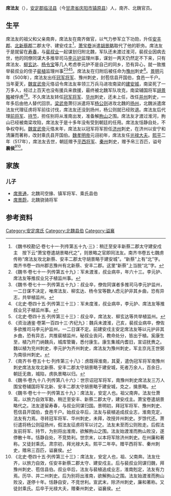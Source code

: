 '''席法友'''（{{bd|5世紀||517年|  |}}），[[安定郡|安定郡]][[临泾县|临泾县]]（今[[甘肃省|甘肃省]][[庆阳市|庆阳市]][[镇原县|镇原县]]）人，南齐、北魏官员。

==生平==
席法友的祖父和父亲南奔，席法友在南齐做官，以气力参军立下功勋，升任[[安丰郡_(南梁)|安丰郡]]、[[北新蔡郡|北新蔡郡]]二郡太守、建安戍主<ref>《魏书校勘记·卷七十一·列传第五十九·三》：稍迁至安丰新蔡二郡太守建安戍主　按下云“萧宝卷遣胡景略代之”，则景略之官即同法友。南齐书卷五七魏虏传称“席法友攻北新蔡、安丰二郡太守胡景略于建安城”。“新蔡”上有“北”字。南齐书卷一四州郡志豫州有北新蔡、安丰二郡。这里“新蔡”上当脱“北”字。</ref>，[[萧宝卷|萧宝卷]]派遣[[胡景略|胡景略]]取代了他的职务。席法友于是就留在[[寿春|寿春]]，与[[裴叔业|裴叔业]]一起谋划归附北魏，军队还未渡过淮河，裴叔业因病去世，他的同僚同谋大多推举司马[[李元护|李元护]]监理州事，谋划一两天仍然定不下来，只有席法友、[[柳玄达|柳玄达]]、[[杨令宝|杨令宝]]等几人考虑李元护不是自己的同乡，恐有异心，就一致推举裴叔业的侄子[[裴植|裴植]]监理州事<ref>《魏书·卷七十一·列传第五十九》：军未渡淮，叔业病卒，年六十三。李元护、席法友等推叔业兄子植监州事。</ref><ref>《魏书·卷七十一·列传第五十九》：叔业卒，僚佐同谋者多推司马李元护监州，一二日谋不决定，唯席法友、柳玄达、杨令宝等数人虑元护非其乡曲，恐有异志，共举植监州。</ref><ref>《北史·卷四十五·列传第三十三》：军未度淮，叔业病卒，李元护、席法友等推叔业兄子植监州事。</ref><ref>《北史·卷四十五·列传第三十三》：叔业卒，席法友、柳玄达等共举植监州。</ref>。席法友在归附后被任命为[[豫州|豫州]]刺史<ref>《资治通鉴·卷第一百四十三·齐纪九》：魏兵未渡淮，己亥，裴叔业病卒，僚佐多欲推司马李元护监州，一二日谋不定。前建安戍主安定席法友等以元护非其乡曲，恐有异志，共推裴植监州，秘叔业丧问，教命处分，皆出于植。奚康生至，植乃开门纳魏兵，城库管籥，悉付康生。康生集城内耆旧，宣诏抚赉之。魏以植为兖州刺史，李元护为齐州刺史，席法友为豫州刺史，军主京兆王世弼为南徐州刺史。</ref>。[[景明|景明]]元年（500年），席法友出任[[冠军将军|冠军将军]]、豫州刺史，封苞信县开国伯，食邑一千户。当年夏天，[[魏宣武帝|魏宣武帝]]元恪诏令席法友率领三万兵马进攻南梁的[[建安城|建安城]]，南梁死了一万多人，经过上百天也没有援兵来救援，最终被北魏军队攻克，南梁辅国将军[[胡景略|胡景略]]被俘虏<ref>《南齐书·卷五十七·列传第三十八》：虏既得淮南，其夏，遣伪冠军将军南豫州刺史席法友攻北新蔡、安丰二郡太守胡景略于建安城，死者万余人，百余日，朝廷无救，城陷，虏执景略以归。</ref><ref>《魏书·卷九十八·列传第八十六》：世宗诏冠军将军，南豫州刺史席法友三万人围宝卷辅国将军北新、安丰二郡太守胡景略于建安城，克之，擒景略。</ref>。不久席法友转任[[冠军将军|冠军将军]]、[[华州_(太和)|华州]]刺史，还未上任，改任[[并州_(太原)|并州]]刺史，一年多后由他人替代回京。[[梁武帝|梁武帝]]萧衍派遣将军[[杨公则|杨公则]]进攻北魏的[[扬州_(古代)|扬州]]，北魏派遣席法友代理征虏将军前往讨伐，席法友还没到扬州，杨公则就已经败退。席法友后代理[[前将军|前将军]]、[[持节|持节]]，担任别将从淮南出发，准备解[[朐山|朐山]]之围。席法友才渡过淮河，朐山已经被南梁攻陷，席法友于是十多年没有受到朝廷的任用。席法友恬静自处，不争权夺利。[[魏宣武帝|魏宣武帝]]元恪末年，席法友以冠军将军担任[[济州_(北魏)|济州]]刺史，在济州以安宁和清廉而著称，改封乘氏县开国伯。[[魏孝明帝|魏孝明帝]]元诩初年，席法友任[[光禄大夫|光禄大夫]]。[[熙平|熙平]]二年（517年），席法友去世，朝廷赠予[[平西将军|平西将军]]、[[秦州_(古代)|秦州]]刺史，赠予帛三百匹，谥号'''襄侯'''<ref>《魏书·卷七十一·列传第五十九》：席法友，安定人也。祖父南奔。法友仕萧鸾，以旅力自效军勳，稍迁至安丰、新蔡二郡太守，建安戍主。萧宝卷遣胡景略代之。法友遂留寿春，与叔业同谋归国。景明初，拜冠军将军、豫州刺史、苞信县开国伯，食邑千户。始叔业卒后，法友与裴植追成叔业志，淮南克定，法友有力焉。寻转冠军将军、华州刺史，未拜，改授并州刺史。岁馀代还。萧衍遣将杨公则寇扬州，假法友征虏将军以讨之。法友未至而公则败走。后假法友前将军、持节，为别将出淮南，欲解朐山之围。法友始渡淮而朐山败没，遂停散十年。恬静自处，不竞势利。世宗末，以本将军除济州刺史。在州廉和著称。又徒封乘氏。肃宗初，拜光禄大夫。熙平二年卒。赠平西将军、秦州刺史，赠帛三百匹，谥襄侯。</ref><ref>《北史·卷四十五·列传第三十三》：席法友，安定人也，祖、父南奔。法友仕齐，以旅力自效，任安丰新蔡二郡太守、建安戍主。后与裴叔业同谋归魏，拜豫州刺史、苞信县伯。叔业卒后，法友与裴植追成业志，淮南剋定，法友有力焉。历华、并二州刺史。后为别将出淮南，欲解朐山之围。法友始渡淮而朐山败没，遂停十年。恬静自安，不竞世利。宣武末，除济州刺史，廉和著称。又徒封乘氏。后卒于光禄大夫，赠秦州刺史，谥襄侯。</ref>。

==家族==
===儿子===
*[[席景通|席景通]]，北魏司空掾、镇军将军、乘氏县伯
*[[席景蔚|席景蔚]]，北魏骁骑将军

==参考资料==
{{reflist}}

[[Category:安定席氏|Category:安定席氏]]
[[Category:北魏县伯|Category:北魏县伯]]
[[Category:谥襄|Category:谥襄]]